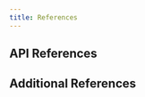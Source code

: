 ```yaml
---
title: References
---
```



## API References

<CardGrid>
	<LinkCard title="Tauri Configuration" href="/2/reference/config" />
	<LinkCard title="Command Line Interface (CLI)" href="/2/reference/cli" />
	<LinkCard title="JavaScript API" href="/2/reference/js" />
	<LinkCard
		title="Rust API (via Docs.rs)"
		href="https://docs.rs/tauri/~2.0.0-alpha"
	/>
</CardGrid>

## Additional References

<CardGrid>
	<LinkCard title="Webview Versions" href="/references/webview-versions" />
	<LinkCard title="Configuration Files" href="references/configuration-files" />
</CardGrid>
